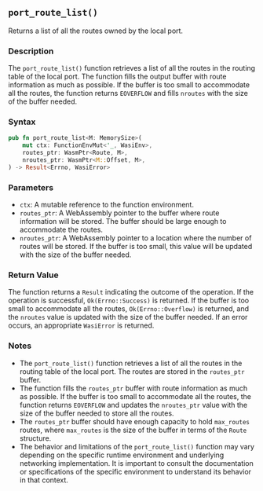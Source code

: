## `port_route_list()`

Returns a list of all the routes owned by the local port.

### Description

The `port_route_list()` function retrieves a list of all the routes in the routing table of the local port. The function fills the output buffer with route information as much as possible. If the buffer is too small to accommodate all the routes, the function returns `EOVERFLOW` and fills `nroutes` with the size of the buffer needed.

### Syntax

```rust
pub fn port_route_list<M: MemorySize>(
    mut ctx: FunctionEnvMut<'_, WasiEnv>,
    routes_ptr: WasmPtr<Route, M>,
    nroutes_ptr: WasmPtr<M::Offset, M>,
) -> Result<Errno, WasiError>
```

### Parameters

- `ctx`: A mutable reference to the function environment.
- `routes_ptr`: A WebAssembly pointer to the buffer where route information will be stored. The buffer should be large enough to accommodate the routes.
- `nroutes_ptr`: A WebAssembly pointer to a location where the number of routes will be stored. If the buffer is too small, this value will be updated with the size of the buffer needed.

### Return Value

The function returns a `Result` indicating the outcome of the operation. If the operation is successful, `Ok(Errno::Success)` is returned. If the buffer is too small to accommodate all the routes, `Ok(Errno::Overflow)` is returned, and the `nroutes` value is updated with the size of the buffer needed. If an error occurs, an appropriate `WasiError` is returned.

### Notes

- The `port_route_list()` function retrieves a list of all the routes in the routing table of the local port. The routes are stored in the `routes_ptr` buffer.
- The function fills the `routes_ptr` buffer with route information as much as possible. If the buffer is too small to accommodate all the routes, the function returns `EOVERFLOW` and updates the `nroutes_ptr` value with the size of the buffer needed to store all the routes.
- The `routes_ptr` buffer should have enough capacity to hold `max_routes` routes, where `max_routes` is the size of the buffer in terms of the `Route` structure.
- The behavior and limitations of the `port_route_list()` function may vary depending on the specific runtime environment and underlying networking implementation. It is important to consult the documentation or specifications of the specific environment to understand its behavior in that context.
